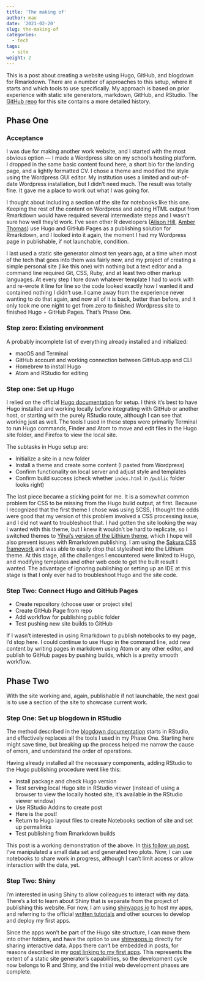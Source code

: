 ```yaml
---
title: 'The making of'
author: mae
date: '2021-02-20'
slug: the-making-of
categories:
  - tech
tags:
  - site
weight: 2
---
```


This is a post about creating a website using Hugo, GitHub, and blogdown for Rmarkdown. There are a number of approaches to this setup, where it starts and which tools to use specifically. My approach is based on prior experience with static site generators, markdown, GitHub, and RStudio. The [GitHub repo](https://github.com/saslaw/saslaw.github.io) for this site contains a more detailed history.

## Phase One

### Acceptance

I was due for making another work website, and I started with the most obvious option --- I made a Wordpress site on my school's hosting platform. I dropped in the same basic content found here, a short bio for the landing page, and a lightly formatted CV. I chose a theme and modified the style using the Wordpress GUI editor. My institution uses a limited and out-of-date Wordpress installation, but I didn't need much. The result was totally fine. It gave me a place to work out what I was going for.

I thought about including a section of the site for notebooks like this one. Keeping the rest of the content on Wordpress and adding HTML output from Rmarkdown would have required several intermediate steps and I wasn't sure how well they'd work. I've seen other R developers ([Alison Hill](https://alison.rbind.io/post/new-year-new-blogdown/), [Amber Thomas](https://amber.rbind.io/2016/12/19/website/)) use Hugo and GitHub Pages as a publishing solution for Rmarkdown, and I looked into it again, the moment I had my Wordpress page in publishable, if not launchable, condition.

I last used a static site generator almost ten years ago, at a time when most of the tech that goes into them was fairly new, and my project of creating a simple personal site (like this one) with nothing but a text editor and a command line required Git, CSS, Ruby, and at least two other markup languages. At every step I tore down whatever template I had to work with and re-wrote it line for line so the code looked exactly how I wanted it and contained nothing I didn't use. I came away from the experience never wanting to do that again, and now all of it is back, better than before, and it only took me one night to get from zero to finished Wordpress site to finished Hugo + GitHub Pages. That's Phase One.

### Step zero: Existing environment

A probably incomplete list of everything already installed and initialized:

-   macOS and Terminal
-   GitHub account and working connection between GitHub.app and CLI
-   Homebrew to install Hugo
-   Atom and RStudio for editing

### Step one: Set up Hugo

I relied on the official [Hugo documentation](https://gohugo.io/documentation/) for setup. I think it's best to have Hugo installed and working locally before integrating with GitHub or another host, or starting with the purely RStudio route, although I can see that working just as well. The tools I used in these steps were primarily Terminal to run Hugo commands, Finder and Atom to move and edit files in the Hugo site folder, and Firefox to view the local site.

The subtasks in Hugo setup are:

-   Initialize a site in a new folder
-   Install a theme and create some content (I pasted from Wordpress)
-   Confirm functionality on local server and adjust style and templates
-   Confirm build success (check whether `index.html` in `/public` folder looks right)

The last piece became a sticking point for me. It is a somewhat common problem for CSS to be missing from the Hugo build output, at first. Because I recognized that the first theme I chose was using SCSS, I thought the odds were good that my version of this problem involved a CSS processing issue, and I did not want to troubleshoot that. I had gotten the site looking the way I wanted with this theme, but I knew it wouldn't be hard to replicate, so I switched themes to [Yihui's version of the Lithium theme](https://github.com/yihui/hugo-lithium), which I hope will also prevent issues with Rmarkdown publishing. I am using the [Sakura CSS framework](https://github.com/oxalorg/sakura) and was able to easily drop that stylesheet into the Lithium theme. At this stage, all the challenges I encountered were limited to Hugo, and modifying templates and other web code to get the built result I wanted. The advantage of ignoring publishing or setting up an IDE at this stage is that I only ever had to troubleshoot Hugo and the site code.

### Step Two: Connect Hugo and GitHub Pages

-   Create repository (choose user or project site)
-   Create GitHub Page from repo
-   Add workflow for publishing public folder
-   Test pushing new site builds to GitHub

If I wasn't interested in using Rmarkdown to publish notebooks to my page, I'd stop here. I could continue to use Hugo in the command line, add new content by writing pages in markdown using Atom or any other editor, and publish to GitHub pages by pushing builds, which is a pretty smooth workflow.

## Phase Two

With the site working and, again, publishable if not launchable, the next goal is to use a section of the site to showcase current work.

### Step One: Set up blogdown in RStudio

The method described in the [blogdown documentation](https://bookdown.org/yihui/blogdown/get-started.html) starts in RStudio, and effectively replaces all the tools I used in my Phase One. Starting here might save time, but breaking up the process helped me narrow the cause of errors, and understand the order of operations.

Having already installed all the necessary components, adding RStudio to the Hugo publishing procedure went like this:

-   Install package and check Hugo version
-   Test serving local Hugo site in RStudio viewer (instead of using a browser to view the locally hosted site, it's available in the RStudio viewer window)
-   Use RStudio Addins to create post
-   Here is the post!
-   Return to Hugo layout files to create Notebooks section of site and set up permalinks
-   Test publishing from Rmarkdown builds

This post is a working demonstration of the above. In [this follow up post](/notebooks/testing-rmarkdown-with-gnip-data/), I've manipulated a small data set and generated two plots. Now, I can use notebooks to share work in progress, although I can't limit access or allow interaction with the data, yet.

### Step Two: Shiny

I'm interested in using Shiny to allow colleagues to interact with my data. There's a lot to learn about Shiny that is separate from the project of publishing this website. For now, I am using [shinyapps.io](shinyapps.io) to host my apps, and referring to the official [written tutorials](https://shiny.rstudio.com/tutorial/written-tutorial) and other sources to develop and deploy my first apps. 

Since the apps won't be part of the Hugo site structure, I can move them into other folders, and have the option to use [shinyapps.io](shinyapps.io) directly for sharing interactive data. Apps there can't be embedded in posts, for reasons described in my [post linking to my first apps](/notebooks/shiny-apps-with-gnip-data/). This represents the extent of a static site generator's capabilities, so the development cycle now belongs to R and Shiny, and the initial web development phases are complete. 